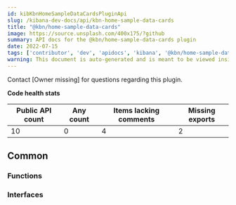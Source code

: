 ```yaml
---
id: kibKbnHomeSampleDataCardsPluginApi
slug: /kibana-dev-docs/api/kbn-home-sample-data-cards
title: "@kbn/home-sample-data-cards"
image: https://source.unsplash.com/400x175/?github
summary: API docs for the @kbn/home-sample-data-cards plugin
date: 2022-07-15
tags: ['contributor', 'dev', 'apidocs', 'kibana', '@kbn/home-sample-data-cards']
warning: This document is auto-generated and is meant to be viewed inside our experimental, new docs system. Reach out in #docs-engineering for more info.
---
```




Contact [Owner missing] for questions regarding this plugin.

**Code health stats**

| Public API count  | Any count | Items lacking comments | Missing exports |
|-------------------|-----------|------------------------|-----------------|
| 10 | 0 | 4 | 2 |

## Common

### Functions
<DocDefinitionList data={kbnHomeSampleDataCardsObj.common.functions}/>

### Interfaces
<DocDefinitionList data={kbnHomeSampleDataCardsObj.common.interfaces}/>

